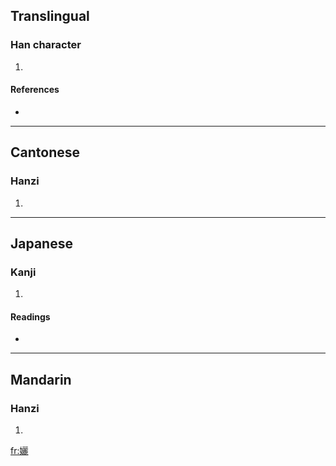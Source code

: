 ==Translingual==

===Han character===
{{Han char|rn=38|rad=女|as=19|sn=22|four=4141<sub>1</sub>|canj=女一一心 (VMMP)}}

# {{defn|Han|sort=女19}}

====References====
* {{Han ref|kx=0274.220|dkj=06911|dj=0542.400|hdz=21091.050|uh=5B4B|ud=23371|bh=F6DB|bd=63195}}

----

==Cantonese==

===Hanzi===
{{yue-hanzi|jyut=|y=lei4}}

# {{defn|Cantonese}}

----

==Japanese==

===Kanji===
{{ja-kanji|grade=|rs=女19}}

# {{defn|Japanese}}

====Readings====
* {{ja-readings|on=[[り]] (ri), [[れい]] (rei), [[らい]] (rai)|kun=[[また]] (mata), [[あざな]] (azana)}}

----

==Mandarin==

===Hanzi===
{{cmn-hanzi|pin=[[lí]] ([[li2]])|wg=li<sup>2</sup>}}

# {{defn|Mandarin}}

[[fr:孋]]